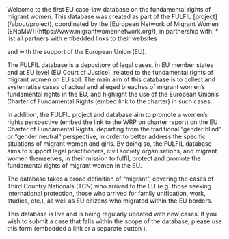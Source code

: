 
<Index>
Welcome to the first EU case-law database on the fundamental rights of migrant women. This database was created as part of the FULFIL [project](/about/project), coordinated by the [European Network of Migrant Women (ENoMW)](https://www.migrantwomennetwork.org/), in partnership with:
 * list all partners with embedded links to their websites 
 
 and with the support of the European Union (EU).

The FULFIL database is a depository of legal cases, in EU member states and at EU level (EU Court of Justice), related to the fundamental rights of migrant women on EU soil. The main aim of this database is to collect and systematise cases of actual and alleged breaches of migrant women’s fundamental rights in the EU, and highlight the use of the European Union’s Charter of Fundamental Rights (embed link to the charter) in such cases.

In addition, the FULFIL project and database aim to promote a women’s rights perspective (embed the link to the WRP on charter report) on the EU Charter of Fundamental Rights, departing from the traditional “gender blind” or “gender neutral” perspective, in order to better address the specific situations of migrant women and girls. By doing so, the FULFIL database aims to support legal practitioners, civil society organisations, and migrant women themselves, in their mission to fulfil, protect and promote the fundamental rights of migrant women in the EU.

The database takes a broad definition of “migrant”, covering the cases of Third Country Nationals (TCN) who arrived to the EU (e.g. those seeking international protection, those who arrived for family unification, work, studies, etc.), as well as EU citizens who migrated within the EU borders.

This database is live and is being regularly updated with new cases. If you wish to submit a case that falls within the scope of the database, please use this form (embedded a link or a separate button ).

</Index>
